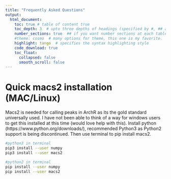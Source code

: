 ```yaml
---
title: "Frequently Asked Questions"
output:
  html_document:
    toc: true # table of content true
    toc_depth: 3  # upto three depths of headings (specified by #, ## and ###)
    number_sections: true  ## if you want number sections at each table header
    #theme: cosmo  # many options for theme, this one is my favorite.
    highlight: tango  # specifies the syntax highlighting style
    code_download: true
    toc_float:
      collapsed: false
      smooth_scroll: false
---
```


# Quick macs2 installation (MAC/Linux)
Macs2 is needed for calling peaks in ArchR as its the gold standard universally used. I have not been able to think of a way for windows users to get this installed at this time (would love help with this). Install python (https://www.python.org/downloads/), recommended Python3 as Python2 support is being discontinued. Then use terminal to pip install macs2.
```bash
#python3 in terminal
pip3 install --user numpy
pip3 install --user macs2

#python2 in terminal
pip install --user numpy
pip install --user macs2
```
